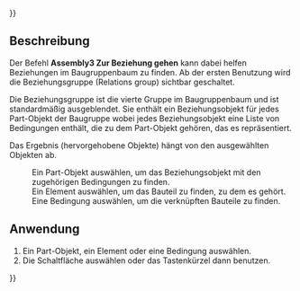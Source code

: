 {{UnfinishedDocu{{#translation:}}}}
<languages/>

{{Docnav/de
|[[Std_LinkSelectLinked/de|Verknüpftes Objekt auswählen]]
|[[Std_LinkSelectLinkedFinal/de|Letztes verknüpftes Objekt auswählen]]
|[[Assembly3_Workbench/de|Assembly3]]
|IconL=Std_LinkSelectLinked.svg
|IconR=Std_LinkSelectLinkedFinal.svg
|IconC=Assembly3_workbench_icon.svg
}}

{{GuiCommand/de
|Name=Assembly3 GoToRelation
|Name/de=Assembly3 ZurBeziehungGehen
|Icon=Assembly_GotoRelation.svg
|MenuLocation=Assembly3 → Go to relation
|Workbenches=[[Assembly3_Workbench/de|Assembly3]]
|Shortcut={{KEY|A}} {{KEY|R}}
}}

== Beschreibung ==

Der Befehl '''Assembly3 Zur Beziehung gehen''' kann dabei helfen Beziehungen im Baugruppenbaum zu finden. Ab der ersten Benutzung wird die Beziehungsgruppe (Relations group) sichtbar geschaltet.

Die Beziehungsgruppe ist die vierte Gruppe im Baugruppenbaum und ist standardmäßig ausgeblendet. Sie enthält ein Beziehungsobjekt für jedes Part-Objekt der Baugruppe wobei jedes Beziehungsobjekt eine Liste von Bedingungen enthält, die zu dem Part-Objekt gehören, das es repräsentiert.  

Das Ergebnis (hervorgehobene Objekte) hängt von den ausgewählten Objekten ab.

:Ein Part-Objekt auswählen, um das Beziehungsobjekt mit den zugehörigen Bedingungen zu finden.
:Ein Element auswählen, um das Bauteil zu finden, zu dem es gehört.
:Eine Bedingung auswählen, um die verknüpften Bauteile zu finden. 

== Anwendung ==

# Ein Part-Objekt, ein Element oder eine Bedingung auswählen.
# Die Schaltfläche {{Button|[[Image:Assembly_GotoRelation.svg|16px]] [[Assembly3_GoToRelation/de|Zur Beziehung gehen]]}} auswählen oder das Tastenkürzel {{KEY|A}} dann {{KEY|R}} benutzen.


{{Docnav/de
|[[Std_LinkSelectLinked/de|Verknüpftes Objekt auswählen]]
|[[Std_LinkSelectLinkedFinal/de|Letztes verknüpftes Objekt auswählen]]
|[[Assembly3_Workbench/de|Assembly3]]
|IconL=Std_LinkSelectLinked.svg
|IconR=Std_LinkSelectLinkedFinal.svg
|IconC=Assembly3_workbench_icon.svg
}}

{{Userdocnavi{{#translation:}}}}